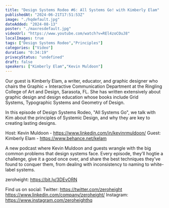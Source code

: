 ```yaml
---
title: "Design Systems Rodeo #6: All Systems Go! with Kimberly Elam"
publishedAt: "2024-06-21T17:51:53Z"
image: "./hqdefault.jpg"
dateAdded: "2024-08-13"
poster: "./maxresdefault.jpg"
videoUrl: "https://www.youtube.com/watch?v=REl4zoCOuJ8"
localImages: true
tags: ["Design Systems Rodeo","Principles"]
categories: ["Video"]
duration: "0:34:19"
privacyStatus: "undefined"
draft: false
speakers: ["Kimberly Elam","Kevin Muldoon"]
---
```

Our guest is Kimberly Elam, a writer, educator, and graphic designer who chairs the Graphic + Interactive Communication Department at the Ringling College of Art and Design, Sarasota, FL. She has written extensively about graphic design and design education whose books include Grid Systems, Typographic Systems and Geometry of Design. 

In this episode of Design Systems Rodeo, "All Systems Go", we talk with Kim about the principles of Systemic Design, and why they are key to creating lasting designs.

Host: Kevin Muldoon - https://www.linkedin.com/in/kevinrmuldoon/
Guest: Kimberly Elam - https://www.behance.net/kelam

A new podcast where Kevin Muldoon and guests wrangle with the big common problems that design systems face. Every episode, they’ll hogtie a challenge, give it a good once over, and share the best techniques they’ve found to conquer them, from dealing with inconsistency to naming to white-label systems.

zeroheight: https://bit.ly/3DEvORN

Find us on social:
Twitter: https://twitter.com/zeroheight
https://www.linkedin.com/company/zeroheight/
Instagram: https://www.instagram.com/zeroheighthq
